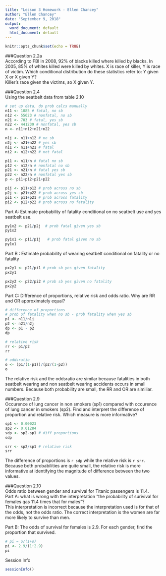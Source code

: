---
title: "Lesson 3 Homework - Ellen Chancey"
author: "Ellen Chancey"
date: "September 9, 2018"
output:
  word_document: default
  html_document: default
---

```{r setup, include=FALSE}
knitr::opts_chunk$set(echo = TRUE)
```

###Question 2.2a  
According to FBI in 2008, 92% of blacks killed where killed by blacks. In 2005, 85% of whites killed were killed by whites. X is race of killer, Y is race of victim. Which conditional distribution do these statistics refer to: Y given X or X given Y?  
Killer's race given the victims, so X given Y.  


###Question 2.4  
Using the seatbelt data from table 2.10
```{r}
# set up data, do prob calcs manually
n11 <- 1085 # fatal, no sb
n12 <- 55623 # nonfatal, no sb
n21 <- 703 # fatal, yes sb
n22 <- 441239 # nonfatal, yes sb
n <- n11+n12+n21+n22

n1j <- n11+n12 # no sb
n2j <- n21+n22 # yes sb
ni1 <- n11+n21 # fatal
ni2 <- n12+n22 # not fatal

p11 <- n11/n # fatal no sb
p12 <- n12/n # nonfatal no sb
p21 <- n21/n # fatal yes sb
p22 <- n22/n # nonfatal yes sb
p <- p11+p12+p21+p22

p1j <- p11+p12 # prob across no sb
p2j <- p21+p22 # prob across yes sb
pi1 <- p11+p21 # prob across fatality
pi2 <- p12+p22 # prob across no fatality
```

Part A: Estimate probability of fatality conditional on no seatbelt use and yes seatbelt use.
```{r}
py1x2 <- p21/p2j  # prob fatal given yes sb
py1x2

py1x1 <- p11/p1j   # prob fatal given no sb
py1x1
```

Part B : Estimate probability of wearing seatbelt conditional on fatality or no fatality
```{r}
px2y1 <- p21/pi1 # prob sb yes given fatality
px2y1

px2y2 <- p22/pi2 # prob sb yes given no fatality
px2y2
```

Part C: Difference of proportions, relative risk and odds ratio. Why are RR and OR approximately equal?
```{r}
# difference of proportions
# prob of fatality when no sb - prob fatality when yes sb
p1 <- n11/n1j
p2 <- n21/n2j
dp <- p1 - p2
dp
```


```{r}
# relative risk
rr <- p1/p2
rr
```

```{r}
# oddsratio
o <- (p1/(1-p1))/(p2/(1-p2))
o
```

The relative risk and the oddsratio are similar because fatalities in both seatbelt wearing and non seatbelt wearing accidents occurs in small numbers. Because both probability are small, the RR and OR are similiar.  




###Question 2.9  
Occurence of lung cancer in non smokers (sp1) compared with occurence of lung cancer in smokers (sp2). Find and interpret the difference of proportion and relative risk. Which measure is more informative?
```{r}
sp1 <- 0.00023
sp2 <- 0.01284
sdp <- sp2-sp1 # diff proportions
sdp

srr <- sp2/sp1 # relative risk
srr
```

The difference of proportions is `r sdp` while the relative risk is `r srr`. Because both probabilities are quite small, the relative risk is more informative at identifying the magnitude of difference between the two values.   



###Question 2.10  
Odds ratio between gender and survival for Titanic passengers is 11.4.  
Part A: what is wrong with the interpretation "the probability of surivival for females qas 11.4 times that for males"?  
This interpretation is incorrect because the interpretation used is for that of the odds, not the odds ratio. The correct interpretation is the women are far more likely to survive than men.  

Part B: The odds of survival for females is 2.9. For each gender, find the proportion that survived.
```{r}
# pi = o/(1+o)
pi <- 2.9/(1+2.9)
pi
```




Session Info
```{r}
sessionInfo()
```

